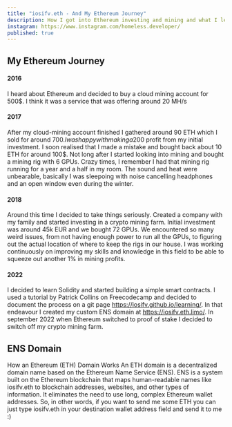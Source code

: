 ```yaml
---
title: "iosifv.eth - And My Ethereum Journey"
description: How I got into Ethereum investing and mining and what I learned along the way.
instagram: https://www.instagram.com/homeless.developer/
published: true
---
```


## My Ethereum Journey

#### 2016

I heard about Ethereum and decided to buy a cloud mining account for 500$. I think it was a service that was offering around 20 MH/s

#### 2017

After my cloud-mining account finished I gathered around 90 ETH which I sold for around 700$. I was happy with making a 200$ profit from my initial investment.
I soon realised that I made a mistake and bought back about 10 ETH for around 100$.
Not long after I started looking into mining and bought a mining rig with 6 GPUs.
Crazy times, I remember I had that mining rig running for a year and a half in my room. The sound and heat were unbearable, basically I was sleepoing with noise cancelling headphones and an open window even during the winter.

#### 2018

Around this time I decided to take things seriously. Created a company with my family and started investing in a crypto mining farm.
Initial investment was around 45k EUR and we bought 72 GPUs.
We encountered so many weird issues, from not having enough power to run all the GPUs, to figuring out the actual location of where to keep the rigs in our house.
I was working continuously on improving my skills and knowledge in this field to be able to squeeze out another 1% in mining profits.

#### 2022

I decided to learn Solidity and started building a simple smart contracts. I used a tutorial by Patrick Collins on Freecodecamp and decided to document the process on a git page https://iosifv.github.io/learning/.
In that endeavour I created my custom ENS domain at https://iosifv.eth.limo/.
In september 2022 when Ethereum switched to proof of stake I decided to switch off my crypto mining farm.

## ENS Domain

How an Ethereum (ETH) Domain Works
An ETH domain is a decentralized domain name based on the Ethereum Name Service (ENS).
ENS is a system built on the Ethereum blockchain that maps human-readable names like iosifv.eth to blockchain addresses, websites, and other types of information. It eliminates the need to use long, complex Ethereum wallet addresses.
So, in other words, if you want to send me some ETH you can just type iosifv.eth in your destination wallet address field and send it to me :)
